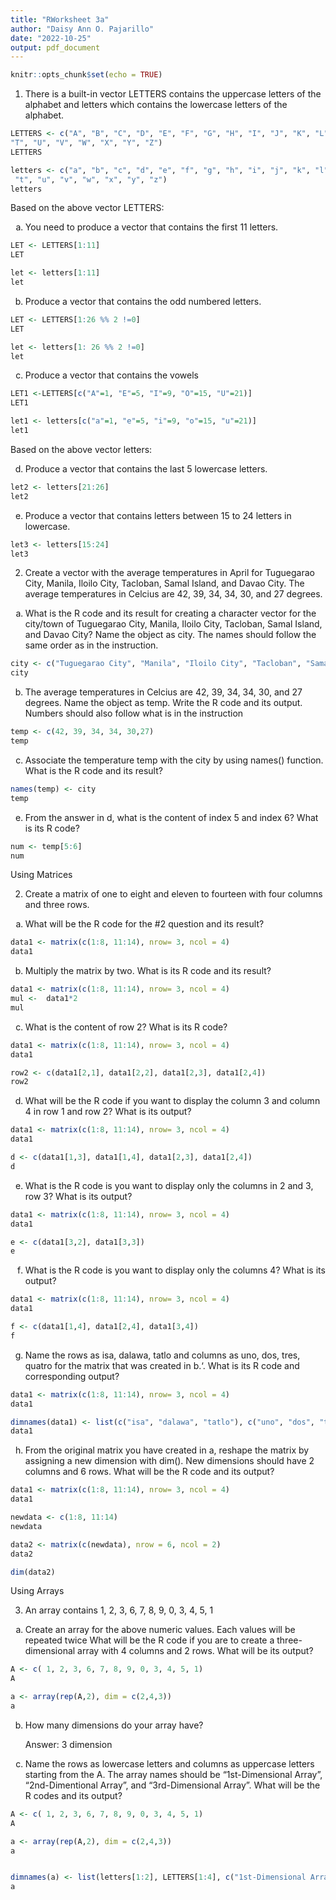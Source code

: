 ```yaml
---
title: "RWorksheet 3a"
author: "Daisy Ann O. Pajarillo"
date: "2022-10-25"
output: pdf_document
---
```


```r
knitr::opts_chunk$set(echo = TRUE)
```
1. There is a built-in vector LETTERS contains the uppercase letters of the alphabet
and letters which contains the lowercase letters of the alphabet.

```r
LETTERS <- c("A", "B", "C", "D", "E", "F", "G", "H", "I", "J", "K", "L", "M", "N", "O", "P", "Q", "R", "S",
"T", "U", "V", "W", "X", "Y", "Z")
LETTERS

letters <- c("a", "b", "c", "d", "e", "f", "g", "h", "i", "j", "k", "l", "m", "n", "o", "p", "q", "r", "s",
 "t", "u", "v", "w", "x", "y", "z")
letters
```


Based on the above vector LETTERS:


a. You need to produce a vector that contains the first 11 letters.

```r
LET <- LETTERS[1:11]
LET

let <- letters[1:11]
let

```

b. Produce a vector that contains the odd numbered letters.

```r
LET <- LETTERS[1:26 %% 2 !=0]
LET

let <- letters[1: 26 %% 2 !=0]
let
```

c. Produce a vector that contains the vowels

```r
LET1 <-LETTERS[c("A"=1, "E"=5, "I"=9, "O"=15, "U"=21)]
LET1

let1 <- letters[c("a"=1, "e"=5, "i"=9, "o"=15, "u"=21)]
let1
```


Based on the above vector letters:

d. Produce a vector that contains the last 5 lowercase letters.

```r
let2 <- letters[21:26]
let2
```

e. Produce a vector that contains letters between 15 to 24 letters in lowercase.

```r
let3 <- letters[15:24]
let3
```

2. Create a vector with the average temperatures in April for Tuguegarao City, Manila,
Iloilo City, Tacloban, Samal Island, and Davao City. The average temperatures in
Celcius are 42, 39, 34, 34, 30, and 27 degrees.


a. What is the R code and its result for creating a character vector for the city/town of
Tuguegarao City, Manila, Iloilo City, Tacloban, Samal Island, and Davao City? Name the
object as city. The names should follow the same order as in the instruction.

```r
city <- c("Tuguegarao City", "Manila", "Iloilo City", "Tacloban", "Samal Island", "Davao City")
city
```

b. The average temperatures in Celcius are 42, 39, 34, 34, 30, and 27 degrees.
Name the object as temp. Write the R code and its output. Numbers should also follow what
is in the instruction
```r
temp <- c(42, 39, 34, 34, 30,27)
temp
```

c. Associate the temperature temp with the city by using names() function. What is
the R code and its result?

```r
names(temp) <- city
temp
```

e. From the answer in d, what is the content of index 5 and index 6? What is its R code?

```r
num <- temp[5:6]
num
```


Using Matrices

2. Create a matrix of one to eight and eleven to fourteen with four columns and three rows. 
a. What will be the R code for the #2 question and its result?

```r
data1 <- matrix(c(1:8, 11:14), nrow= 3, ncol = 4)
data1

```

b. Multiply the matrix by two. What is its R code and its result?

```r
data1 <- matrix(c(1:8, 11:14), nrow= 3, ncol = 4)
mul <-  data1*2
mul
```

c. What is the content of row 2? What is its R code?

```r
data1 <- matrix(c(1:8, 11:14), nrow= 3, ncol = 4)
data1

row2 <- c(data1[2,1], data1[2,2], data1[2,3], data1[2,4])
row2
```

d. What will be the R code if you want to display the column 3 and column 4 in row 1
and row 2? What is its output?

```r
data1 <- matrix(c(1:8, 11:14), nrow= 3, ncol = 4)
data1

d <- c(data1[1,3], data1[1,4], data1[2,3], data1[2,4])
d
```

e. What is the R code is you want to display only the columns in 2 and 3, row 3? What
is its output?

```r
data1 <- matrix(c(1:8, 11:14), nrow= 3, ncol = 4)
data1

e <- c(data1[3,2], data1[3,3])
e
```

f. What is the R code is you want to display only the columns 4? What is its output?

```r
data1 <- matrix(c(1:8, 11:14), nrow= 3, ncol = 4)
data1

f <- c(data1[1,4], data1[2,4], data1[3,4])
f
```

g. Name the rows as isa, dalawa, tatlo and columns as uno, dos, tres, quatro
for the matrix that was created in b.‘. What is its R code and corresponding output?

```r
data1 <- matrix(c(1:8, 11:14), nrow= 3, ncol = 4)
data1

dimnames(data1) <- list(c("isa", "dalawa", "tatlo"), c("uno", "dos", "tres", "quatro"))
data1
```

h. From the original matrix you have created in a, reshape the matrix by assigning a
new dimension with dim(). New dimensions should have 2 columns and 6 rows. What will
be the R code and its output?

```r
data1 <- matrix(c(1:8, 11:14), nrow= 3, ncol = 4)
data1

newdata <- c(1:8, 11:14)
newdata

data2 <- matrix(c(newdata), nrow = 6, ncol = 2)
data2

dim(data2)
```

Using Arrays


3. An array contains 1, 2, 3, 6, 7, 8, 9, 0, 3, 4, 5, 1


a. Create an array for the above numeric values. Each values will be repeated twice
What will be the R code if you are to create a three-dimensional array with 4 columns and 2
rows. What will be its output?

```r
A <- c( 1, 2, 3, 6, 7, 8, 9, 0, 3, 4, 5, 1)
A

a <- array(rep(A,2), dim = c(2,4,3))
a
```

b. How many dimensions do your array have?
    
    Answer:  3 dimension
    
    
 
 c. Name the rows as lowercase letters and columns as uppercase letters starting from
the A. The array names should be “1st-Dimensional Array”, “2nd-Dimentional Array”, and
“3rd-Dimensional Array”. What will be the R codes and its output?
   
```r
A <- c( 1, 2, 3, 6, 7, 8, 9, 0, 3, 4, 5, 1)
A

a <- array(rep(A,2), dim = c(2,4,3))
a


dimnames(a) <- list(letters[1:2], LETTERS[1:4], c("1st-Dimensional Array", "2nd-Dimentional Array", "3rd-Dimentional Array"))
a
```

```r

```